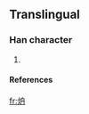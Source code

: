 ==Translingual==
===Han character===
{{Han char|rn=86|rad=火|as=05|sn=9|four=|canj=火竹月卜 (FHBY), X火竹月卜 (XFHBY)}}
# {{defn|Han|sort=火05}}
====References====
{{Han ref|kx=0669.101|hdz=32196.041|uh=70BF|ud=28863}}

[[fr:炿]]